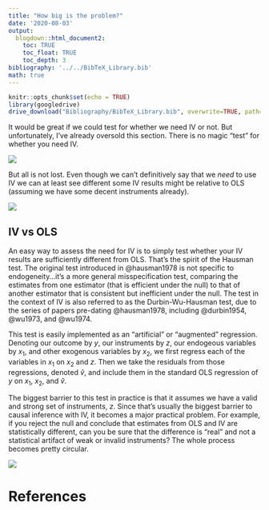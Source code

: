 ```yaml
---
title: "How big is the problem?"
date: '2020-08-03'
output: 
  blogdown::html_document2:
    toc: TRUE
    toc_float: TRUE
    toc_depth: 3
bibliography: '../../BibTeX_Library.bib'
math: true
---
```


```r
knitr::opts_chunk$set(echo = TRUE)
library(googledrive)
drive_download("Bibliography/BibTeX_Library.bib", overwrite=TRUE, path='../../BibTeX_Library.bib')
```

It would be great if we could test for whether we need IV or not. But unfortunately, I've already oversold this section. There is no magic "test" for whether you need IV.

![](https://media.giphy.com/media/oXB0K4oFw3fck/giphy.gif)

But all is not lost. Even though we can't definitively say that we *need* to use IV we can at least see different some IV results might be relative to OLS (assuming we have some decent instruments already).

![](https://media.giphy.com/media/ZExucn4EDMUtX0p9dt/giphy.gif)


## IV vs OLS

An easy way to assess the need for IV is to simply test whether your IV results are sufficiently different from OLS. That's the spirit of the Hausman test. The original test introduced in @hausman1978 is not specific to endogeneity...it's a more general misspecification test, comparing the estimates from one estimator (that is efficient under the null) to that of another estimator that is consistent but inefficient under the null. The test in the context of IV is also referred to as the Durbin-Wu-Hausman test, due to the series of papers pre-dating @hausman1978, including @durbin1954, @wu1973, and @wu1974.

This test is easily implemented as an "artificial" or "augmented" regression. Denoting our outcome by $y$, our instruments by $z$, our endogeous variables by $x_{1}$, and other exogenous variables by $x_{2}$, we first regress each of the variables in $x_{1}$ on $x_{2}$ and $z$. Then we take the residuals from those regressions, denoted $\hat{v}$, and include them in the standard OLS regression of $y$ on $x_{1}$, $x_{2}$, and $\hat{v}$.

The biggest barrier to this test in practice is that it assumes we have a valid and strong set of instruments, $z$. Since that's usually the biggest barrier to causal inference with IV, it becomes a major practical problem. For example, if you reject the null and conclude that estimates from OLS and IV are statistically different, can you be sure that the difference is "real" and not a statistical artifact of weak or invalid instruments? The whole process becomes pretty circular.


![](https://media.giphy.com/media/dyGiQTZrrASFWp9qP8/source.gif)


# References
